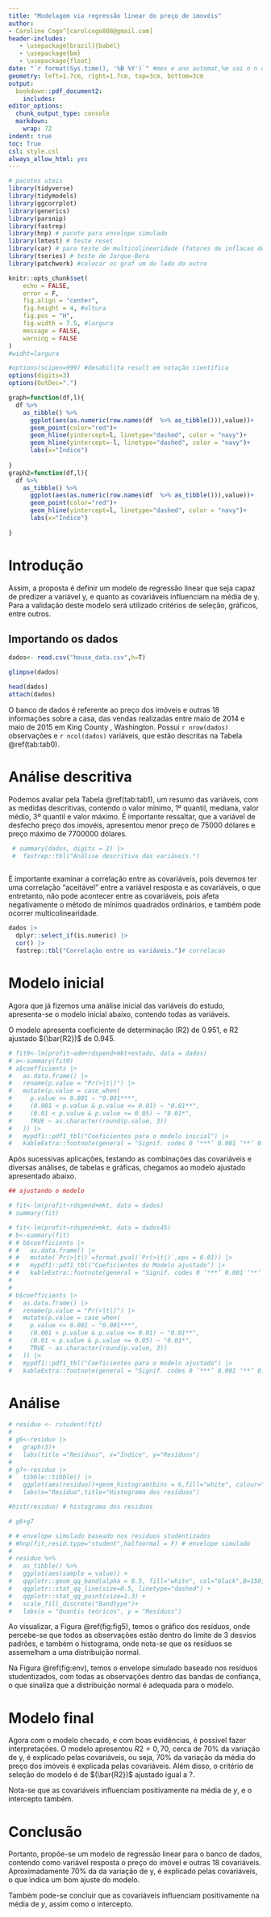 ```yaml
---
title: "Modelagem via regressão linear do preço de imovéis"
author:  
- Caroline Cogo^[carolcogo808@gmail.com]
header-includes:
   - \usepackage[brazil]{babel}
   - \usepackage{bm}
   - \usepackage{float}
date: "`r format(Sys.time(), '%B %Y')`" #mes e ano automat,%m sai o n do mes
geometry: left=1.7cm, right=1.7cm, top=3cm, bottom=3cm
output:
  bookdown::pdf_document2:
    includes:
editor_options:
  chunk_output_type: console
  markdown: 
    wrap: 72
indent: true
toc: True
csl: style.csl
always_allow_html: yes
---
```

```{=tex}
\clearpage
```

```r
# pacotes uteis
library(tidyverse)
library(tidymodels)
library(ggcorrplot)
library(generics)
library(parsnip)
library(fastrep)
library(hnp) # pacote para envelope simulado
library(lmtest) # teste reset
library(car) # para teste de multicolinearidade (fatores de inflacao de variancia)
library(tseries) # teste de Jarque-Bera
library(patchwork) #colocar os graf um do lado do outro

knitr::opts_chunk$set(
	echo = FALSE,
	error = F,
	fig.align = "center",
	fig.height = 4, #altura
	fig.pos = "H",
	fig.width = 7.5, #largura
	message = FALSE,
	warning = FALSE
)
#widht=largura

#options(scipen=999) #desabilita result em notação científica 
options(digits=3)
options(OutDec=".")
```

```r

graph=function(df,l){
  df %>% 
    as_tibble() %>% 
      ggplot(aes(as.numeric(row.names(df  %>% as_tibble())),value))+
      geom_point(color="red")+
      geom_hline(yintercept=l, linetype="dashed", color = "navy")+
      geom_hline(yintercept=-l, linetype="dashed", color = "navy")+
      labs(x="Índice")
    
}
graph2=function(df,l){
  df %>% 
    as_tibble() %>% 
      ggplot(aes(as.numeric(row.names(df  %>% as_tibble())),value))+
      geom_point(color="red")+
      geom_hline(yintercept=l, linetype="dashed", color = "navy")+
      labs(x="Índice")
    
}
```


# Introdução

 Assim, a proposta é definir um modelo de regressão linear que seja capaz de predizer a variável y, e quanto as covariáveis influenciam na média de y. Para a validação deste modelo será utilizado critérios de seleção, gráficos, entre outros.

## Importando os dados

```r

dados<- read.csv("house_data.csv",h=T) 

glimpse(dados)

head(dados)
attach(dados)

```

O banco de dados é referente ao preço dos imóveis e outras 18 informações sobre a casa, das vendas realizadas entre maio de 2014 e maio de 2015 em King County , Washington. Possui `r nrow(dados)` observações e `r ncol(dados)` variáveis, que estão descritas na Tabela \@ref(tab:tab0). 

\begin{table}[H]
\caption{Descrição da váriaveis}\label{tab:tab0}
\centering
\begin{tabular}[t]{l|c}
\hline
Variável & Descrição\\
\hline
id & ID da casa vendida\\
\hline
date & Data da casa vendida\\
\hline
price & Preço da casa vendida\\
\hline
bedrooms & Número de quartos\\
\hline
batrooms & Número de banheiros \\
\hline
sqft_living & Metragem quadrada do espaço interior dos apartamentos\\
\hline
sqft_lot & Metragem quadrada do espaço terrestre\\
\hline
floors & Número de andares\\ 
\hline
waterfront &  Vista para a orla ou não\\
\hline
view  & índice de 0 a 4 de quão boa era a vista do imóvel\\
\hline
condition & índice de 1 a 5 sobre a condição do apartamento\\
  \hline
grade  & índice de 1 a 13 em relação a qualidade de construção e design\\
\hline
sqft_above  & a metragem quadrada do espaço interno da habitação que está acima do nível do solo\\
\hline
sqft_basement & a metragem quadrada do espaço de habitação inferior que está abaixo do nível do solo\\
\hline
yr_built  & O ano da casa foi construída inicialmente\\
\hline
yr_renovated  & O ano da última reforma da casa\\ 
\hline
zipcode & Em que área de código postal a casa está\\
\hline
lat & Latitude\\
\hline
long & Longitude\\
\hline
sqft_living15 & A metragem quadrada do espaço habitacional inferior para os 15 vizinhos mais próximos\\
\hline
sqft_lot15 & a metragem quadrada dos terrenos dos 15 vizinhos mais próximos\\
\hline

\end{tabular}
\end{table}


# Análise descritiva

Podemos avaliar pela Tabela \@ref(tab:tab1), um resumo das variáveis, com as medidas descritivas, contendo o valor mínimo, 1º quantil, mediana, valor médio, 3º quantil e valor máximo. É importante ressaltar, que a variável de desfecho preço dos imovéis, apresentou menor preço de 75000 dólares e preço máximo de 7700000 dólares.

```r
 # summary(dados, digits = 2) |> 
 #  fastrep::tbl("Análise descritiva das variáveis.")
  
```

É importante examinar a correlação entre as covariáveis, pois devemos ter uma correlação "aceitável" entre a variável resposta e as covariáveis, o que entretanto, não pode acontecer entre as covariáveis, pois afeta negativamente o método de mínimos quadrados ordinários, e também pode ocorrer multicolinearidade.


```r
dados |> 
  dplyr::select_if(is.numeric) |> 
  cor() |> 
  fastrep::tbl("Correlação entre as variáveis.")# correlacao
```


# Modelo inicial

Agora que já fizemos uma análise inicial das variáveis do estudo, apresenta-se o modelo inicial abaixo, contendo todas as variáveis.


 O modelo apresenta coeficiente de determinação (R2) de 0.951, e R2 ajustado $(\bar{R2})$ de 0.945.


```r
# fit0<-lm(profit~adm+rdspend+mkt+estado, data = dados)
# a<-summary(fit0)
# a$coefficients |>
#   as.data.frame() |> 
#   rename(p.value = "Pr(>|t|)") |>
#   mutate(p.value = case_when(
#     p.value <= 0.001 ~ "0.001***",
#     (0.001 < p.value & p.value <= 0.01) ~ "0.01**",
#     (0.01 < p.value & p.value <= 0.05) ~ "0.01*",
#     TRUE ~ as.character(round(p.value, 3))
#   )) |>
#   mypdf1::pdf1_tbl("Coeficientes para o modelo inicial") |> 
#   kableExtra::footnote(general = "Signif. codes 0 ‘***’ 0.001 ‘**’ 0.01 ‘*’ 0.05 ‘.’ 0.1 ‘ ’ 1 ",footnote_as_chunk = T, title_format = c("italic", "underline")) 

```

Após sucessivas aplicações, testando as combinações das covariáveis e diversas análises, de tabelas e gráficas, chegamos ao modelo ajustado apresentado abaixo.


```r


## ajustando o modelo

# fit<-lm(profit~rdspend+mkt, data = dados)
# summary(fit)
```

```r
# fit<-lm(profit~rdspend+mkt, data = dados45)
# b<-summary(fit)
# # b$coefficients |>
# #   as.data.frame() |> 
# #   mutate(`Pr(>|t|)`=format.pval(`Pr(>|t|)`,eps = 0.01)) |> 
# #   mypdf1::pdf1_tbl("Coeficientes do Modelo ajustado") |> 
# #   kableExtra::footnote(general = "Signif. codes 0 ‘***’ 0.001 ‘**’ 0.01 ‘*’ 0.05 ‘.’ 0.1 ‘ ’ 1 ",footnote_as_chunk = T, title_format = c("italic", "underline"))
# 
# 
# b$coefficients |>
#   as.data.frame() |>
#   rename(p.value = "Pr(>|t|)") |>
#   mutate(p.value = case_when(
#     p.value <= 0.001 ~ "0.001***",
#     (0.001 < p.value & p.value <= 0.01) ~ "0.01**",
#     (0.01 < p.value & p.value <= 0.05) ~ "0.01*",
#     TRUE ~ as.character(round(p.value, 3))
#   )) |>
#   mypdf1::pdf1_tbl("Coeficientes para o modelo ajustado") |>
#   kableExtra::footnote(general = "Signif. codes 0 ‘***’ 0.001 ‘**’ 0.01 ‘*’ 0.05 ‘.’ 0.1 ‘ ’ 1 ",footnote_as_chunk = T, title_format = c("italic", "underline"))

```

# Análise 

```r

# residuo <- rstudent(fit)
# 
# g6<-residuo |> 
#   graph(3)+
#   labs(title ="Resíduos", x="Índice", y="Resíduos")
# 
# g7<-residuo |> 
#   tibble::tibble() |> 
#   ggplot(aes(residuo))+geom_histogram(bins = 6,fill="white", colour="black")+
#   labs(x="Resíduo",title="Histograma dos resíduos")

#hist(residuo) # histograma dos residuos
```


```r
# g6+g7
```
```r
# # envelope simulado baseado nos residuos studentizados
# #hnp(fit,resid.type="student",halfnormal = F) # envelope simulado 
# 
# residuo %>% 
#   as_tibble() %>% 
#   ggplot(aes(sample = value)) +
#   qqplotr::geom_qq_band(alpha = 0.5, fill="white", col="black",B=150,bandType = "boot") +
#   qqplotr::stat_qq_line(size=0.5, linetype="dashed") + 
#   qqplotr::stat_qq_point(size=1.3) +
#   scale_fill_discrete("Bandtype")+
#   labs(x = "Quantis teóricos", y = "Resíduos")
```

Ao visualizar, a Figura \@ref(fig:fig5), temos o gráfico dos resíduos, onde percebe-se que todos as observações estão dentro do limite de 3 desvios padrões, e também o histograma, onde nota-se que os resíduos se assemelham a uma distribuição normal.

Na Figura \@ref(fig:env), temos o envelope simulado baseado nos resíduos studentizados, com todas as observações dentro das bandas de confiança, o que sinaliza que a distribuição normal é adequada para o modelo.


# Modelo final

Agora com o modelo checado, e com boas evidências, é possivel fazer interpretações.
O modelo apresentou $R2=0,70$, cerca de $70\%$ da variação de y, é
explicado pelas covariáveis, ou seja, $70\%$ da variação da média do preço dos imóveis é explicada pelas covariáveis. Além disso, o critério de seleção do modelo é de $(\bar{R2})$ ajustado igual a ?.


Nota-se que as covariáveis influenciam positivamente na média de $y$, e o intercepto também.

# Conclusão

Portanto, propõe-se um modelo de regressão linear para o banco de dados, contendo como variável resposta o preço do imóvel e outras 18 covariáveis. Aproximadamente $70\%$ da da variação de y, é explicado pelas covariáveis, o que indica um bom ajuste do modelo. 


Também pode-se concluir que as covariáveis influenciam positivamente na média de $y$, assim como o intercepto.

